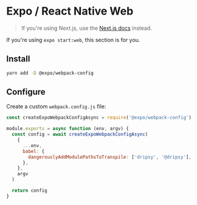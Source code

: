 # Expo / React Native Web

> If you're using Next.js, use the [Next.js docs](/web/next) instead.

If you're using `expo start:web`, this section is for you.

## Install

```bash
yarn add -D @expo/webpack-config
```

## Configure

Create a custom `webpack.config.js` file:

```js
const createExpoWebpackConfigAsync = require('@expo/webpack-config')

module.exports = async function (env, argv) {
  const config = await createExpoWebpackConfigAsync(
    {
      ...env,
      babel: {
        dangerouslyAddModulePathsToTranspile: ['dripsy', '@dripsy'],
      },
    },
    argv
  )

  return config
}
```
